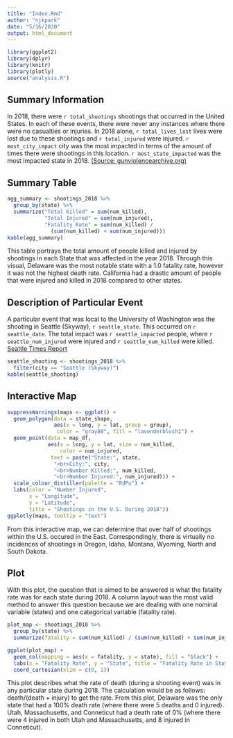 ```yaml
---
title: "Index.Rmd"
author: "njkpark"
date: "5/16/2020"
output: html_document
---
```

```r
library(ggplot2)
library(dplyr)
library(knitr)
library(plotly)
source("analysis.R")
```

## Summary Information
In 2018, there were `r total_shootings` shootings that occurred in the United States. In each of these events, there were never any instances where there were no casualties or injuries. In 2018 alone, `r total_lives_lost` lives were lost due to these shootings and `r total_injured` were injured. `r most_city_impact` city was the most impacted in terms of the amount of times there were shootings in this location. `r most_state_impacted` was the most impacted state in 2018. [(Source: gunviolencearchive.org)](https://www.gunviolencearchive.org/reports/mass-shooting)

## Summary Table
```r
agg_summary <- shootings_2018 %>%
  group_by(state) %>%
  summarize("Total Killed" = sum(num_killed),
            "Total Injured" = sum(num_injured),
            "Fatality Rate" = sum(num_killed) /
              (sum(num_killed) + sum(num_injured))) 
kable(agg_summary)
```

This table portrays the total amount of people killed and injured by shootings in each State that was affected in the year 2018. Through this visual, Delaware was the most notable state with a 1.0 fatality rate, however it was not the highest death rate. California had a drastic amount of people that were injured and killed in 2018 compared to other states. 

## Description of Particular Event

A particular event that was local to the University of Washington was the shooting in Seattle (Skyway), `r seattle_state`. This occurred on `r seattle_date`. The total impact was `r seattle_impacted` people, where `r seattle_num_injured` were injured and `r seattle_num_killed` were killed. 
[Seattle Times Report](https://www.seattletimes.com/seattle-news/crime/two-people-killed-in-skyway-shooting/)
```r
seattle_shooting <- shootings_2018 %>%
  filter(city == "Seattle (Skyway)")
kable(seattle_shooting)
```


## Interactive Map
```r

suppressWarnings(maps <- ggplot() +
  geom_polygon(data = state_shape,
               aes(x = long, y = lat, group = group),
                color = "gray88", fill = "lavenderblush1") +
  geom_point(data = map_df,
             aes(x = long, y = lat, size = num_killed,
                 color = num_injured,
              text = paste("State:", state,
               "<br>City:", city,
               "<br>Number Killed:", num_killed,
               "<br>Number Injured:", num_injured))) +
  scale_colour_distiller(palette = "RdPu") +
  labs(color = "Number Injured",
       x = "Longitude",
       y = "Latitude",
       title = "Shootings in the U.S. During 2018"))
ggplotly(maps, tooltip = "text")
```

From this interactive map, we can determine that over half of shootings within the U.S. occured in the East. Correspondingly, there is virtually no incidences of shootings in Oregon, Idaho, Montana, Wyoming, North and South Dakota. 

## Plot

With this plot, the question that is aimed to be answered is what the fatality rate was for each state during 2018. A column layout was the most valid method to answer this question because we are dealing with one nominal variable (states) and one categorical variable (fatality rate). 
```r
plot_map <- shootings_2018 %>%
  group_by(state) %>%
  summarize(fatality = sum(num_killed) / (sum(num_killed) + sum(num_injured)))

ggplot(plot_map) +
  geom_col(mapping = aes(x = fatality, y = state), fill = "black") +
  labs(x = "Fatality Rate", y = "State", title = "Fatality Rate in States") +
  coord_cartesian(xlim = c(0, 1))
```

This plot describes what the rate of death (during a shooting event) was in any particular state during 2018. The calculation would be as follows: death/(death + injury) to get the rate. From this plot, Delaware was the only state that had a 100% death rate (where there were 5 deaths and 0 injured). Utah, Massachusetts, and Conneticut had a death rate of 0% (where there were 4 injured in both Utah and Massachusetts, and 8 injured in Conneticut). 

